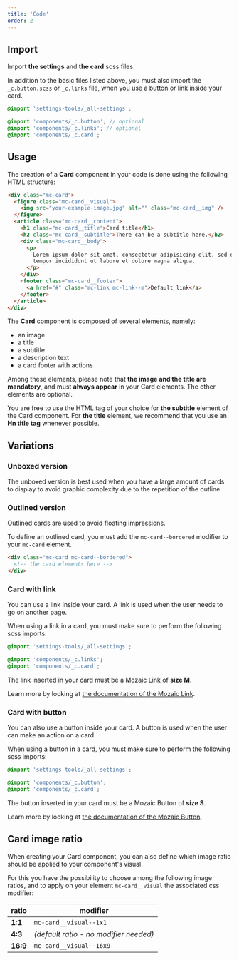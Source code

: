 ```yaml
---
title: 'Code'
order: 2
---
```


## Import

Import **the settings** and **the card** scss files.

In addition to the basic files listed above, you must also import the `_c.button.scss` or `_c.links` file, when you use a button or link inside your card.

```scss
@import 'settings-tools/_all-settings';

@import 'components/_c.button'; // optional
@import 'components/_c.links'; // optional
@import 'components/_c.card';
```

## Usage

The creation of a **Card** component in your code is done using the following HTML structure:

```html
<div class="mc-card">
  <figure class="mc-card__visual">
    <img src="your-example-image.jpg" alt="" class="mc-card__img" />
  </figure>
  <article class="mc-card__content">
    <h1 class="mc-card__title">Card title</h1>
    <h2 class="mc-card__subtitle">There can be a subtitle here.</h2>
    <div class="mc-card__body">
      <p>
        Lorem ipsum dolor sit amet, consectetur adipisicing elit, sed do eiusmod
        tempor incididunt ut labore et dolore magna aliqua.
      </p>
    </div>
    <footer class="mc-card__footer">
      <a href="#" class="mc-link mc-link--m">Default link</a>
    </footer>
  </article>
</div>
```

The **Card** component is composed of several elements, namely:

- an image
- a title
- a subtitle
- a description text
- a card footer with actions

<Highlight theme="warning" title="Mandatory elements">

  Among these elements, please note that **the image and the title are mandatory**, and must **always appear** in your Card elements. The other elements are optional.

</Highlight>

<Highlight theme="info">

  You are free to use the HTML tag of your choice for **the subtitle** element of the Card component. For **the title** element, we recommend that you use an **Hn title tag** whenever possible.

</Highlight>


## Variations

### Unboxed version

The unboxed version is best used when you have a large amount of cards to display to avoid graphic complexity due to the repetition of the outline.

<Preview path="default" />

### Outlined version

Outlined cards are used to avoid floating impressions.

To define an outlined card, you must add the `mc-card--bordered` modifier to your `mc-card` element.



```html
<div class="mc-card mc-card--bordered">
  <!-- the card elements here -->
</div>
```

<Preview path="card-bordered" />

### Card with link

You can use a link inside your card. A link is used when the user needs to go on another page.

When using a link in a card, you must make sure to perform the following scss imports:

```scss
@import 'settings-tools/_all-settings';

@import 'components/_c.links';
@import 'components/_c.card';
```

<Highlight theme="warning">

  The link inserted in your card must be a Mozaic Link of **size M**.
  
  Learn more by looking at [the documentation of the Mozaic Link](/Components/Links/code/#available-sizes).

</Highlight>

<Preview path="card-link" />

### Card with button

You can also use a button inside your card. A button is used when the user can make an action on a card.

When using a button in a card, you must make sure to perform the following scss imports:

```scss
@import 'settings-tools/_all-settings';

@import 'components/_c.button';
@import 'components/_c.card';
```

<Highlight theme="warning">

  The button inserted in your card must be a Mozaic Button of **size S**.
  
  Learn more by looking at [the documentation of the Mozaic Button](/Components/Buttons/#sizes).

</Highlight>

<Preview path="card-button" />

## Card image ratio

When creating your Card component, you can also define which image ratio should be applied to your component's visual.

For this you have the possibility to choose among the following image ratios, and to apply on your element `mc-card__visual` the associated css modifier:

| ratio    | modifier                               |
| -------- | -------------------------------------- |
| **1:1**  | `mc-card__visual--1x1`                 |
| **4:3**  | _(default ratio - no modifier needed)_  |
| **16:9** | `mc-card__visual--16x9`                |


<Preview path="card-ratios" />